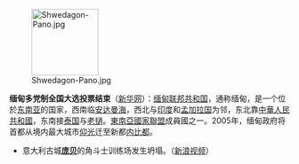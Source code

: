 [[File:Shwedagon-Pano.jpg|120px|left]]

'''缅甸多党制全国大选投票结束'''（[http://news.xinhuanet.com/world/2010-11/07/c_13595343.htm 新华网]）：[[缅甸联邦共和国]]，通称缅甸，是一个位於[[东南亚]]的国家，西南临[[安达曼海]]，西北与[[印度]]和[[孟加拉国]]为邻，东北靠[[中華人民共和國]]，东南接[[泰国]]与[[老撾]]。[[東南亞國家聯盟]]成員國之一。2005年，缅甸政府将首都从境内最大城市[[仰光]]迁至新都[[内比都]]。

* 意大利古城'''[[庞贝]]'''的角斗士训练场发生坍塌。（[http://video.sina.com.cn/p/news/w/v/2010-11-07/184761177197.html 新浪视频]）